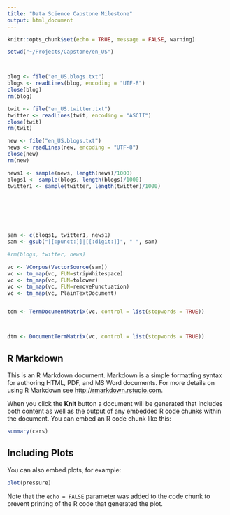 ```yaml
---
title: "Data Science Capstone Milestone"
output: html_document
---
```


```r
knitr::opts_chunk$set(echo = TRUE, message = FALSE, warning)
```


```r
setwd("~/Projects/Capstone/en_US")



blog <- file("en_US.blogs.txt")
blogs <- readLines(blog, encoding = "UTF-8")
close(blog)
rm(blog)

twit <- file("en_US.twitter.txt")
twitter <- readLines(twit, encoding = "ASCII")
close(twit)
rm(twit)

new <- file("en_US.blogs.txt")
news <- readLines(new, encoding = "UTF-8")
close(new)
rm(new)

news1 <- sample(news, length(news)/1000)
blogs1 <- sample(blogs, length(blogs)/1000)
twitter1 <- sample(twitter, length(twitter)/1000)







sam <- c(blogs1, twitter1, news1)
sam <- gsub("[[:punct:]]|[[:digit:]]", " ", sam)

#rm(blogs, twitter, news)

vc <- VCorpus(VectorSource(sam))
vc <- tm_map(vc, FUN=stripWhitespace)
vc <- tm_map(vc, FUN=tolower)
vc <- tm_map(vc, FUN=removePunctuation)
vc <- tm_map(vc, PlainTextDocument)


tdm <- TermDocumentMatrix(vc, control = list(stopwords = TRUE))



dtm <- DocumentTermMatrix(vc, control = list(stopwords = TRUE))

```











## R Markdown

This is an R Markdown document. Markdown is a simple formatting syntax for authoring HTML, PDF, and MS Word documents. For more details on using R Markdown see <http://rmarkdown.rstudio.com>.

When you click the **Knit** button a document will be generated that includes both content as well as the output of any embedded R code chunks within the document. You can embed an R code chunk like this:

```r
summary(cars)
```

## Including Plots

You can also embed plots, for example:

```r
plot(pressure)
```

Note that the `echo = FALSE` parameter was added to the code chunk to prevent printing of the R code that generated the plot.
